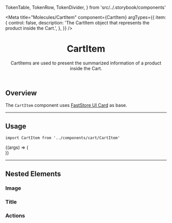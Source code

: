 
  TokenTable,
  TokenRow,
  TokenDivider,
} from 'src/../.storybook/components'

<Meta
  title="Molecules/CartItem"
  component={CartItem}
  argTypes={{
    item: {
      control: false,
      description:
        'The CartItem object that represents the product inside the Cart.',
    },
  }}
/>

<header>

# CartItem

CartItems are used to present the summarized information of a product inside the Cart.

</header>

## Overview

The `CartItem` component uses [FastStore UI Card](https://www.faststore.dev/reference/ui/organisms/Card) as base.

---

## Usage

`import CartItem from '../components/cart/CartItem'`

<Canvas>
  <Story
    name="default"
    args={{
      item: {
        seller: {
          identifier: '1',
        },
        quantity: 1,
        price: 420,
        listPrice: 490,
        itemOffered: {
          name: 'Monitor 27',
          image: [
            {
              url: 'https://storeframework.vtexassets.com/arquivos/ids/190903/unsplash-monitor.jpg?v=637800152494200000',
              alternateName: 'Monitor27',
            },
          ],
          isVariantOf: {
            name: '4k Philips Monitor 27”',
          },
        },
      },
    }}
  >
    {(args) => (
      <SessionProvider initialState={{}}>
        <CartProvider>
          <div style={{ width: '400px' }}>
            <CartItem {...args} />
          </div>
        </CartProvider>
      </SessionProvider>
    )}
  </Story>
</Canvas>

<ArgsTable story="default" />

<TokenTable>
  <TokenRow token="--fs-cart-item-padding" value="var(--fs-spacing-3)" />
  <TokenRow
    token="--fs-cart-item-bkg-color"
    value="var(--fs-color-neutral-0)"
    isColor
  />
  <TokenDivider />
  <TokenRow
    token="--fs-cart-item-border-width"
    value="var(--fs-border-width)"
  />
  <TokenRow
    token="--fs-cart-item-border-color"
    value="var(--fs-border-color-light)"
    isColor
  />
  <TokenRow
    token="--fs-cart-item-border-radius"
    value="var(--fs-border-radius)"
  />
</TokenTable>

---

## Nested Elements

### Image

<TokenTable>
  <TokenRow
    token="--fs-cart-item-image-border-radius"
    value="var(--fs-border-radius)"
  />
</TokenTable>

### Title

<TokenTable>
  <TokenRow
    token="--fs-cart-item-title-margin-bottom"
    value="var(--fs-spacing-0)"
  />
  <TokenRow token="--fs-cart-item-title-line-height" value="1.2" />
  <TokenRow token="--fs-cart-item-title-color" value="inherit" />
  <TokenRow token="--fs-cart-item-title-text-decoration" value="none" />
</TokenTable>

### Actions

<TokenTable>
  <TokenRow
    token="--fs-cart-item-actions-margin-top"
    value="var(--fs-spacing-3)"
  />
</TokenTable>
